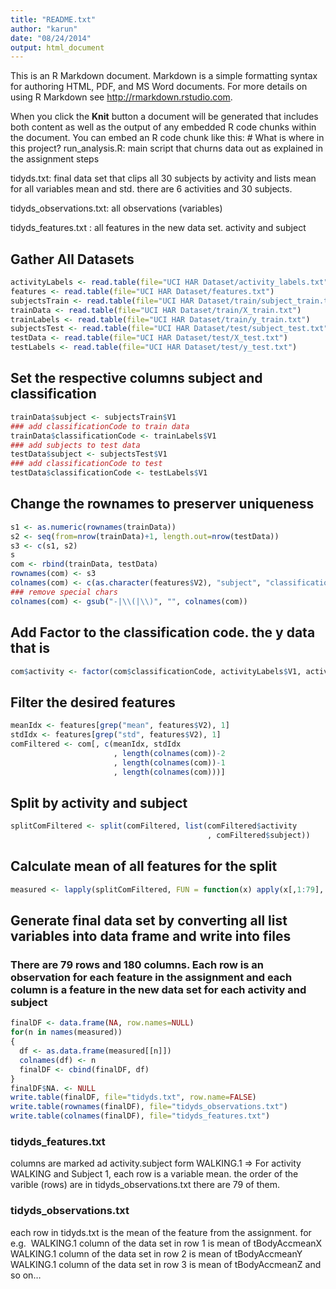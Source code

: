 ```yaml
---
title: "README.txt"
author: "karun"
date: "08/24/2014"
output: html_document
---
```


This is an R Markdown document. Markdown is a simple formatting syntax for authoring HTML, PDF, and MS Word documents. For more details on using R Markdown see <http://rmarkdown.rstudio.com>.

When you click the **Knit** button a document will be generated that includes both content as well as the output of any embedded R code chunks within the document. You can embed an R code chunk like this:
# What is where in this project?
run_analysis.R: main script that churns data out as explained in the assignment
steps

tidyds.txt: final data set that clips all 30 subjects by activity and lists mean for all variables mean and std. there are 6 activities and 30 subjects.

tidyds_observations.txt: all observations (variables)

tidyds_features.txt : all features in the new data set. activity and subject

## Gather All Datasets
```r
activityLabels <- read.table(file="UCI HAR Dataset/activity_labels.txt")
features <- read.table(file="UCI HAR Dataset/features.txt")
subjectsTrain <- read.table(file="UCI HAR Dataset/train/subject_train.txt")
trainData <- read.table(file="UCI HAR Dataset/train/X_train.txt")
trainLabels <- read.table(file="UCI HAR Dataset/train/y_train.txt")
subjectsTest <- read.table(file="UCI HAR Dataset/test/subject_test.txt")
testData <- read.table(file="UCI HAR Dataset/test/X_test.txt")
testLabels <- read.table(file="UCI HAR Dataset/test/y_test.txt")
```

## Set the respective columns subject and classification 
```r
trainData$subject <- subjectsTrain$V1
### add classificationCode to train data
trainData$classificationCode <- trainLabels$V1
### add subjects to test data
testData$subject <- subjectsTest$V1
### add classificationCode to test
testData$classificationCode <- testLabels$V1
```

## Change the rownames to preserver uniqueness
```r
s1 <- as.numeric(rownames(trainData))
s2 <- seq(from=nrow(trainData)+1, length.out=nrow(testData))
s3 <- c(s1, s2)
s
com <- rbind(trainData, testData)
rownames(com) <- s3
colnames(com) <- c(as.character(features$V2), "subject", "classificationCode")
### remove special chars
colnames(com) <- gsub("-|\\(|\\)", "", colnames(com))
```

## Add Factor to the classification code. the y data that is
```r
com$activity <- factor(com$classificationCode, activityLabels$V1, activityLabels$V2)
```

## Filter the desired features
```r
meanIdx <- features[grep("mean", features$V2), 1]
stdIdx <- features[grep("std", features$V2), 1]
comFiltered <- com[, c(meanIdx, stdIdx
                       , length(colnames(com))-2
                       , length(colnames(com))-1
                       , length(colnames(com)))]
```

## Split by activity and subject
```r
splitComFiltered <- split(comFiltered, list(comFiltered$activity
                                            , comFiltered$subject))
```

## Calculate mean of all features for the split
```r
measured <- lapply(splitComFiltered, FUN = function(x) apply(x[,1:79], 2, mean))
```

## Generate final data set by converting all list variables into data frame and write into files
### There are 79 rows and 180 columns. Each row is an observation for each feature in the assignment and each column is a feature in the new data set for each activity and subject 
```r
finalDF <- data.frame(NA, row.names=NULL)
for(n in names(measured))
{
  df <- as.data.frame(measured[[n]])
  colnames(df) <- n
  finalDF <- cbind(finalDF, df)
}
finalDF$NA. <- NULL
write.table(finalDF, file="tidyds.txt", row.name=FALSE)
write.table(rownames(finalDF), file="tidyds_observations.txt")
write.table(colnames(finalDF), file="tidyds_features.txt")
```

### tidyds_features.txt
columns are marked ad activity.subject form
WALKING.1 => For activity WALKING and Subject 1, each row is a variable mean.
the order of the varible (rows) are in tidyds_observations.txt
there are 79 of them.

### tidyds_observations.txt
each row in tidyds.txt is the mean of the feature from the assignment.
for e.g. 
WALKING.1 column of the data set in row 1 is mean of tBodyAccmeanX
WALKING.1 column of the data set in row 2 is mean of tBodyAccmeanY
WALKING.1 column of the data set in row 3 is mean of tBodyAccmeanZ
and so on...

